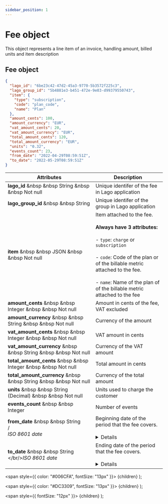 ```yaml
---
sidebar_position: 1
---
```


# Fee object

This object represents a line item of an invoice, handling amount, billed units and item description

## Fee object

```json
{
  "lago_id": "6be23c42-47d2-45a3-9770-5b3572f225c3",
  "lago_group_id": "5b4881e3-b451-472e-9e03-d99379550743",
  "item": {
    "type": "subscription",
    "code": "plan_code",
    "name": "Plan"
  },
  "amount_cents": 100,
  "amount_currency": "EUR",
  "vat_amount_cents": 20,
  "vat_amount_currency": "EUR",
  "total_amount_cents": 120,
  "total_amount_currency": "EUR",
  "units": "0.32",
  "events_count": 23,
  "from_date": "2022-04-29T08:59:51Z",
  "to_date": "2022-05-29T08:59:51Z"
}
```

| Attributes | Description |
| -----------| ----------- |
| **lago_id** &nbsp &nbsp <Type>String</Type> &nbsp &nbsp <NotNullable>Not null</NotNullable> | Unique identifer of the fee in Lago application |
| **lago_group_id** &nbsp &nbsp <Type>String</Type> | Unique identifer of the group in Lago application |
| **item** &nbsp &nbsp <Type>JSON</Type> &nbsp &nbsp <NotNullable>Not null</NotNullable> | Item attached to the fee. <br></br>**Always have 3 attributes:**<br></br>- `type`: `charge` or `subscription`<br></br>- `code`: Code of the plan or of the billable metric attached to the fee.<br></br>- `name`: Name of the plan of of the billable metric attached to the fee |
| **amount_cents** &nbsp &nbsp <Type>Integer</Type> &nbsp &nbsp <NotNullable>Not null</NotNullable> | Amount in cents of the fee, VAT excluded |
| **amount_currency** &nbsp &nbsp <Type>String</Type> &nbsp &nbsp <NotNullable>Not null</NotNullable> | Currency of the amount |
| **vat_amount_cents** &nbsp &nbsp <Type>Integer</Type> &nbsp &nbsp <NotNullable>Not null</NotNullable> | VAT amount in cents |
| **vat_amount_currency** &nbsp &nbsp <Type>String</Type> &nbsp &nbsp <NotNullable>Not null</NotNullable> | Currency of the VAT amount |
| **total_amount_cents** &nbsp &nbsp <Type>Integer</Type> &nbsp &nbsp <NotNullable>Not null</NotNullable> | Total amount in cents |
| **total_amount_currency** &nbsp &nbsp <Type>String</Type> &nbsp &nbsp <NotNullable>Not null</NotNullable> | Currency of the total amount |
| **units**  &nbsp &nbsp <Type>String (Decimal)</Type> &nbsp &nbsp <NotNullable>Not null</NotNullable> | Units used to charge the customer |
| **events_count**  &nbsp &nbsp <Type>Integer</Type> | Number of events |
| **from_date** &nbsp &nbsp <Type>String</Type><br>/<br/><Comment>*ISO 8601 date*</Comment> | Beginning date of the period that the fee covers. <br></br> <details>Only applies to `subscription` and `charge` fees</details> |
| **to_date** &nbsp &nbsp <Type>String</Type><br></br/><Comment>*ISO 8601 date*</Comment> | Ending date of the period that the fee covers. <br></br> <details>Only applies to `subscription` and `charge` fees</details> |

  <span
    style={{
      color: "#006CFA",
      fontSize: "13px"
    }}>
    {children}
  </span>
);

  <span
    style={{
      color: "#DC3309",
      fontSize: "13px"
    }}>
    {children}
  </span>
);

  <span
    style={{
      fontSize: "12px"
    }}>
    {children}
  </span>
);
